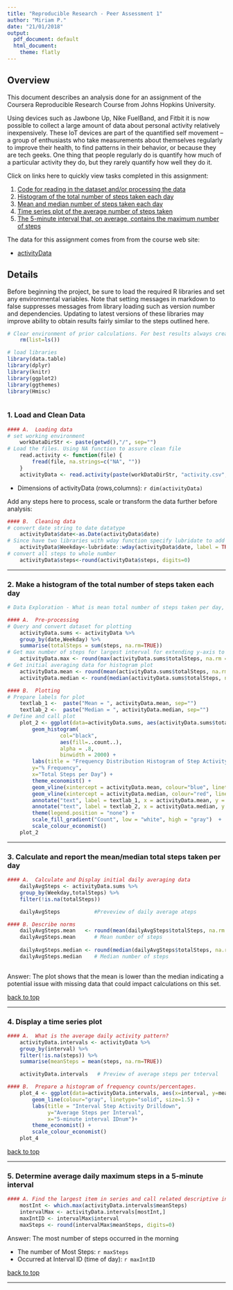 ```yaml
---
title: "Reproducible Research - Peer Assessment 1"
author: "Miriam P."
date: "21/01/2018"
output:
  pdf_document: default
  html_document:
    theme: flatly
---
```


## <a name="top"></a>Overview

This document describes an analysis done for an assignment of the Coursera Reproducible Research Course from Johns Hopkins University. 

Using devices such as Jawbone Up, Nike FuelBand, and Fitbit it is now possible to collect a large amount of data about personal activity relatively inexpensively. These IoT devices are part of the quantified self movement – a group of enthusiasts who take measurements about themselves regularly to improve their health, to find patterns in their behavior, or because they are tech geeks. One thing that people regularly do is quantify how much of a particular activity they do, but they rarely quantify how well they do it. 

Click on links here to quickly view tasks completed in this assignment:

1.  [Code for reading in the dataset and/or processing the data](#point1) 
2.  [Histogram of the total number of steps taken each day](#point-2) 
3.  [Mean and median number of steps taken each day](#point-3) 
4.  [Time series plot of the average number of steps taken](#point-4) 
5.  [The 5-minute interval that, on average, contains the maximum number of steps](#point-5) 



The data for this assignment comes from from the course web site:

*   [activityData](https://d396qusza40orc.cloudfront.net/repdata%2Fdata%2Factivity.zip )

## Details

Before beginning the project, be sure to load the required R libraries and set any environmental variables. Note that setting messages in markdown to false 
suppresses messages from library loading such as version number and dependencies.
Updating to latest versions of these libraries may improve ability to obtain
results fairly similar to the steps outlined here.

```r
# Clear environment of prior calculations. For best results always create/use an R project to run this.
    rm(list=ls())
```

```r
# load libraries
library(data.table)
library(dplyr)
library(knitr)
library(ggplot2)
library(ggthemes)
library(Hmisc)



```

### <a name="point1"></a>1.    Load and Clean Data


```r
#### A.  Loading data
# set working environment
    workDataDirStr <- paste(getwd(),"/", sep="")
# Load the files. Using NA function to assure clean file
    read.activity <- function(file) {
        fread(file, na.strings=c("NA", ""))
    } 
    activityData <- read.activity(paste(workDataDirStr, "activity.csv", sep=""))
```

*   Dimensions of activityData (rows,columns): `r dim(activityData)`

Add any steps here to process, scale or transform the data further before analysis:

```r
#### B.  Cleaning data
# convert date string to date datatype
    activityData$date<-as.Date(activityData$date)
# Since have two libraries with wday function specify lubridate to add Weekday
    activityData$Weekday<-lubridate::wday(activityData$date, label = TRUE, abbr = FALSE)
# convert all steps to whole number
    activityData$steps<-round(activityData$steps, digits=0)
```

 
-----

### <a name="point-2"></a>2. Make a histogram of the total number of steps taken each day

```r
# Data Exploration - What is mean total number of steps taken per day, per weekday, per interval?

#### A.  Pre-processing
# Query and convert dataset for plotting
    activityData.sums <- activityData %>%
    group_by(date,Weekday) %>%
    summarise(totalSteps = sum(steps, na.rm=TRUE))
# Get max number of steps for largest interval for extending y-axis to fit labels.
    activityData.max <- round(max(activityData.sums$totalSteps, na.rm = TRUE),digits=0)
# Get initial averaging data for histogram plot
    activityData.mean <- round(mean(activityData.sums$totalSteps, na.rm = TRUE),digits=0)
    activityData.median <- round(median(activityData.sums$totalSteps, na.rm = TRUE),digits=0)
```

```r
#### B.  Plotting
# Prepare labels for plot 
    textlab_1 <-  paste("Mean = ", activityData.mean, sep="")
    textlab_2 <-  paste("Median = ", activityData.median, sep="")
# Define and call plot
    plot_2 <- ggplot(data=activityData.sums, aes(activityData.sums$totalSteps)) + 
        geom_histogram(
                 col="black", 
                 aes(fill=..count..),
                 alpha = .8,
                 binwidth = 2000) +
        labs(title = "Frequency Distribution Histogram of Step Activity",
        y="% Frequency",
        x="Total Steps per Day") +
        theme_economist() +
        geom_vline(xintercept = activityData.mean, colour="blue", linetype = "solid") +
        geom_vline(xintercept = activityData.median, colour="red", linetype = "longdash") +
        annotate("text", label = textlab_1, x = activityData.mean, y = 15, size = 5, colour = "blue") +
        annotate("text", label = textlab_2, x = activityData.median, y = 13, size = 5, colour = "red") +
        theme(legend.position = "none") + 
        scale_fill_gradient("Count", low = "white", high = "gray")  +
        scale_colour_economist()
    plot_2

```
 

 
-----

### <a name="point-3"></a>3. Calculate and report the mean/median total steps taken per day

```r
#### A.  Calculate and Display initial daily averaging data
    dailyAvgSteps <- activityData.sums %>%
    group_by(Weekday,totalSteps) %>%
    filter(!is.na(totalSteps))

    dailyAvgSteps           #Preveview of daily average ateps

#### B. Describe norms          
    dailyAvgSteps.mean   <- round(mean(dailyAvgSteps$totalSteps, na.rm = TRUE), digits=0)
    dailyAvgSteps.mean      # Mean number of steps
    
    dailyAvgSteps.median <- round(median(dailyAvgSteps$totalSteps, na.rm = TRUE), digits=0)
    dailyAvgSteps.median    # Median number of steps
   
```

Answer: The plot shows that the mean is lower than the median indicating a
potential issue with missing data that could impact calculations on this set.

 [back to top](#top)
 
-----

### <a name="point-4"></a>4. Display a time series plot

```r
#### A.  What is the average daily activity pattern?
    activityData.intervals <- activityData %>%
    group_by(interval) %>%
    filter(!is.na(steps)) %>%
    summarise(meanSteps = mean(steps, na.rm=TRUE))

    activityData.intervals   # Preview of average steps per tnterval
```

```r
#### B.  Prepare a histogram of frequency counts/percentages.
    plot_4 <- ggplot(data=activityData.intervals, aes(x=interval, y=meanSteps)) +
        geom_line(colour="gray", linetype="solid", size=1.5) + 
        labs(title = "Interval Step Activity Drilldown",
             y="Average Steps per Interval",
             x="5-minute interval IDnum")+
        theme_economist() +
        scale_colour_economist()
    plot_4
```
 
 [back to top](#top) 
 
-----

###  <a name="point-5"></a>5. Determine average daily maximum steps in a 5-minute interval
```r
#### A. Find the largest item in series and call related descriptive informat
    mostInt <- which.max(activityData.intervals$meanSteps)
    intervalMax <- activityData.intervals[mostInt,]
    maxIntID <- intervalMax$interval
    maxSteps <- round(intervalMax$meanSteps, digits=0)
```
Answer: The most number of steps occurred in the morning

*   The number of Most Steps: `r maxSteps`
*   Occurred at Interval ID (time of day): `r maxIntID`

 [back to top](#top) 
 
-----

